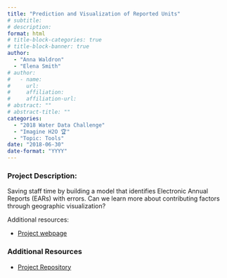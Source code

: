 ```yaml
---
title: "Prediction and Visualization of Reported Units"
# subtitle: 
# description: 
format: html
# title-block-categories: true
# title-block-banner: true
author: 
  - "Anna Waldron"
  - "Elena Smith"
# author:
#   - name: 
#     url: 
#     affiliation: 
#     affiliation-url:
# abstract: ""
# abstract-title: ""
categories: 
  - "2018 Water Data Challenge"
  - "Imagine H2O 🏆"
  - "Topic: Tools"
date: "2018-06-30"
date-format: "YYYY"
---
```


<!-- COMMENT
## params_NOTUSED-proj_title

#### Year: params_NOTUSED-year

#### Topics: params_NOTUSED-topics

#### Awards: params_NOTUSED-awards

#### Team Members: params_NOTUSED-team_members
UNCOMMENT -->

### Project Description:

Saving staff time by building a model that identifies Electronic Annual Reports (EARs) with errors. Can we learn more about contributing factors through geographic visualization?

Additional resources:

- [Project webpage](https://github.com/ozzysChiefDataScientist/water)

### Additional Resources

- [Project Repository](https://github.com/waterdatacollaborative/JPLCivicHackers_Prediction-Visualization-Reported-Units)

